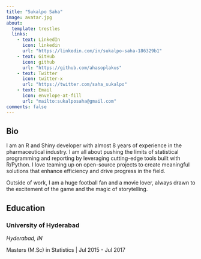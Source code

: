 ---
title: "Sukalpo Saha"
image: avatar.jpg
about:
  template: trestles
  links:
    - text: LinkedIn
      icon: linkedin
      url: "https://linkedin.com/in/sukalpo-saha-186329b1"
    - text: GitHub
      icon: github
      url: "https://github.com/ahasoplakus"
    - text: Twitter
      icon: twitter-x
      url: "https://twitter.com/saha_sukalpo"
    - text: Email
      icon: envelope-at-fill
      url: "mailto:sukalposaha@gmail.com"
comments: false
---

::: column-page
## Bio

I am an R and Shiny developer with almost 8 years of experience in the pharmaceutical industry. I am all about pushing the limits of statistical programming and reporting by leveraging cutting-edge tools built with R/Python. I love teaming up on open-source projects to create meaningful solutions that enhance efficiency and drive progress in the field.

Outside of work, I am a huge football fan and a movie lover, always drawn to the excitement of the game and the magic of storytelling.

## Education

### University of Hyderabad

*Hyderabad, IN*

Masters (M.Sc) in Statistics \| Jul 2015 - Jul 2017
:::
